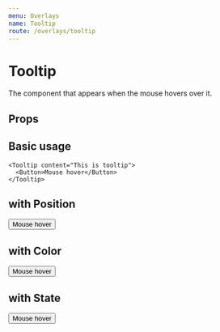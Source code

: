 ```yaml
---
menu: Overlays
name: Tooltip
route: /overlays/tooltip
---
```



# Tooltip

The component that appears when the mouse hovers over it.

## Props

<Props of={Component} />

## Basic usage

```tsx
<Tooltip content="This is tooltip">
  <Button>Mouse hover</Button>
</Tooltip>
```

## with Position

<Tooltip content="This is tooltip" position={Position.LEFT}>
  <Tooltip content="This is tooltip" position={Position.TOP}>
    <Tooltip content="This is tooltip" position={Position.RIGHT}>
      <Tooltip content="This is tooltip" position={Position.BOTTOM} contentTitle="This tooltip has title">
        <Button>Mouse hover</Button>
      </Tooltip>
    </Tooltip>
  </Tooltip>
</Tooltip>

## with Color

<Playground>
  <Tooltip content="This is tooltip" position={Position.RIGHT} color={TooltipColor.ORANGE}>
    <Button>Mouse hover</Button>
  </Tooltip>
</Playground>

## with State

<Playground>
  <Tooltip content="This is tooltip" position={Position.RIGHT} color={TooltipColor.ORANGE} isOpen={true}>
    <Button>Mouse hover</Button>
  </Tooltip>
</Playground>
